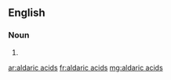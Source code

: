 ==English==

===Noun===
{{head|en|plural|head=[[aldaric]] [[acids]]}}

# {{plural of|aldaric acid|lang=en}}

[[ar:aldaric acids]]
[[fr:aldaric acids]]
[[mg:aldaric acids]]